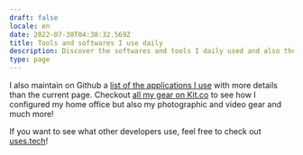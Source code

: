 ```yaml
---
draft: false
locale: en
date: 2022-07-30T04:38:32.569Z
title: Tools and softwares I use daily
description: Discover the softwares and tools I daily used and also the ones I use for my side-projects.
type: page
---
```


I also maintain on Github a [list of the applications I use](https://github.com/thedaviddias/Mac-OS-Setup-Applications) with more details than the current page.
Checkout [all my gear on Kit.co](https://kit.co/thedaviddias) to see how I configured my home office but also my photographic and video gear and much more!

If you want to see what other developers use, feel free to check out [uses.tech](https://uses.tech)!
